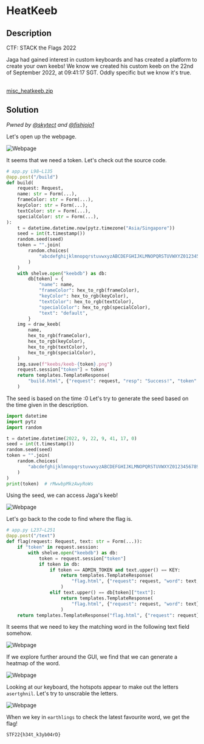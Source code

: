 # HeatKeeb

## Description

CTF: STACK the Flags 2022

Jaga had gained interest in custom keyboards and has created a platform to
create your own keebs! We know we created his custom keeb on the 22nd of
September 2022, at 09:41:17 SGT. Oddly specific but we know it's true.

<br />
<a href="/files/stacktheflags-2022/misc_heatkeeb.zip" download>
  misc_heatkeeb.zip
</a>

## Solution

_Pwned by [@skytect](https://github.com/skytect) and
[@fishjojo1](https://github.com/fishjojo1)_

Let's open up the webpage.

![Webpage](/images/stacktheflags-2022/heatkeeb-1.png)

It seems that we need a token. Let's check out the source code.

```python
# app.py L98–L135
@app.post("/build")
def build(
    request: Request,
    name: str = Form(...),
    frameColor: str = Form(...),
    keyColor: str = Form(...),
    textColor: str = Form(...),
    specialColor: str = Form(...),
):
    t = datetime.datetime.now(pytz.timezone("Asia/Singapore"))
    seed = int(t.timestamp())
    random.seed(seed)
    token = "".join(
        random.choices(
            "abcdefghijklmnopqrstuvwxyzABCDEFGHIJKLMNOPQRSTUVWXYZ0123456789", k=16
        )
    )
    with shelve.open("keebdb") as db:
        db[token] = {
            "name": name,
            "frameColor": hex_to_rgb(frameColor),
            "keyColor": hex_to_rgb(keyColor),
            "textColor": hex_to_rgb(textColor),
            "specialColor": hex_to_rgb(specialColor),
            "text": "default",
        }
    img = draw_keeb(
        name,
        hex_to_rgb(frameColor),
        hex_to_rgb(keyColor),
        hex_to_rgb(textColor),
        hex_to_rgb(specialColor),
    )
    img.save(f"keebs/keeb-{token}.png")
    request.session["token"] = token
    return templates.TemplateResponse(
        "build.html", {"request": request, "resp": "Success!", "token": token}
    )
```

The seed is based on the time :0 Let's try to generate the seed based on the
time given in the description.

```python
import datetime
import pytz
import random

t = datetime.datetime(2022, 9, 22, 9, 41, 17, 0)
seed = int(t.timestamp())
random.seed(seed)
token = "".join(
    random.choices(
        "abcdefghijklmnopqrstuvwxyzABCDEFGHIJKLMNOPQRSTUVWXYZ0123456789", k=16
    )
)
print(token)  # rMwwbpMkzAwyRoWs
```

Using the seed, we can access Jaga's keeb!

![Webpage](/images/stacktheflags-2022/heatkeeb-2.png)

Let's go back to the code to find where the flag is.

```python
# app.py L237–L251
@app.post("/text")
def flag(request: Request, text: str = Form(...)):
    if "token" in request.session:
        with shelve.open("keebdb") as db:
            token = request.session["token"]
            if token in db:
                if token == ADMIN_TOKEN and text.upper() == KEY:
                    return templates.TemplateResponse(
                        "flag.html", {"request": request, "word": text, "flag": FLAG}
                    )
                elif text.upper() == db[token]["text"]:
                    return templates.TemplateResponse(
                        "flag.html", {"request": request, "word": text}
                    )
    return templates.TemplateResponse("flag.html", {"request": request})
```

It seems that we need to key the matching word in the following text field
somehow.

![Webpage](/images/stacktheflags-2022/heatkeeb-3.png)

If we explore further around the GUI, we find that we can generate a heatmap of
the word.

![Webpage](/images/stacktheflags-2022/heatkeeb-4.png)

Looking at our keyboard, the hotspots appear to make out the letters
`asertghnil`. Let's try to unscrable the letters.

![Webpage](/images/stacktheflags-2022/heatkeeb-5.png)

When we key in `earthlings` to check the latest favourite word, we get the flag!

`STF22{h34t_k3yb04rD}`
